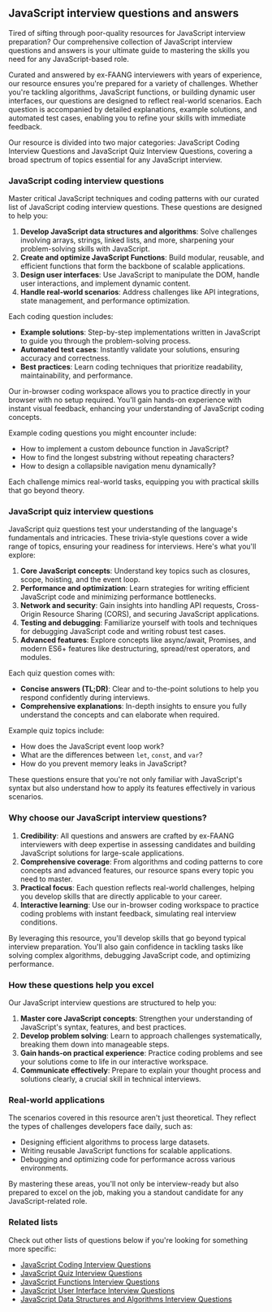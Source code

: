 ## JavaScript interview questions and answers

Tired of sifting through poor-quality resources for JavaScript interview preparation? Our comprehensive collection of JavaScript interview questions and answers is your ultimate guide to mastering the skills you need for any JavaScript-based role.

Curated and answered by ex-FAANG interviewers with years of experience, our resource ensures you're prepared for a variety of challenges. Whether you're tackling algorithms, JavaScript functions, or building dynamic user interfaces, our questions are designed to reflect real-world scenarios. Each question is accompanied by detailed explanations, example solutions, and automated test cases, enabling you to refine your skills with immediate feedback.

Our resource is divided into two major categories: JavaScript Coding Interview Questions and JavaScript Quiz Interview Questions, covering a broad spectrum of topics essential for any JavaScript interview.

### JavaScript coding interview questions

Master critical JavaScript techniques and coding patterns with our curated list of JavaScript coding interview questions. These questions are designed to help you:

1. **Develop JavaScript data structures and algorithms**: Solve challenges involving arrays, strings, linked lists, and more, sharpening your problem-solving skills with JavaScript.
2. **Create and optimize JavaScript Functions**: Build modular, reusable, and efficient functions that form the backbone of scalable applications.
3. **Design user interfaces**: Use JavaScript to manipulate the DOM, handle user interactions, and implement dynamic content.
4. **Handle real-world scenarios**: Address challenges like API integrations, state management, and performance optimization.

Each coding question includes:

- **Example solutions**: Step-by-step implementations written in JavaScript to guide you through the problem-solving process.
- **Automated test cases**: Instantly validate your solutions, ensuring accuracy and correctness.
- **Best practices**: Learn coding techniques that prioritize readability, maintainability, and performance.

Our in-browser coding workspace allows you to practice directly in your browser with no setup required. You'll gain hands-on experience with instant visual feedback, enhancing your understanding of JavaScript coding concepts.

Example coding questions you might encounter include:

- How to implement a custom debounce function in JavaScript?
- How to find the longest substring without repeating characters?
- How to design a collapsible navigation menu dynamically?

Each challenge mimics real-world tasks, equipping you with practical skills that go beyond theory.

### JavaScript quiz interview questions

JavaScript quiz questions test your understanding of the language's fundamentals and intricacies. These trivia-style questions cover a wide range of topics, ensuring your readiness for interviews. Here's what you'll explore:

1. **Core JavaScript concepts**: Understand key topics such as closures, scope, hoisting, and the event loop.
2. **Performance and optimization**: Learn strategies for writing efficient JavaScript code and minimizing performance bottlenecks.
3. **Network and security**: Gain insights into handling API requests, Cross-Origin Resource Sharing (CORS), and securing JavaScript applications.
4. **Testing and debugging**: Familiarize yourself with tools and techniques for debugging JavaScript code and writing robust test cases.
5. **Advanced features**: Explore concepts like async/await, Promises, and modern ES6+ features like destructuring, spread/rest operators, and modules.

Each quiz question comes with:

- **Concise answers (TL;DR)**: Clear and to-the-point solutions to help you respond confidently during interviews.
- **Comprehensive explanations**: In-depth insights to ensure you fully understand the concepts and can elaborate when required.

Example quiz topics include:

- How does the JavaScript event loop work?
- What are the differences between `let`, `const`, and `var`?
- How do you prevent memory leaks in JavaScript?

These questions ensure that you're not only familiar with JavaScript's syntax but also understand how to apply its features effectively in various scenarios.

### Why choose our JavaScript interview questions?

1. **Credibility**: All questions and answers are crafted by ex-FAANG interviewers with deep expertise in assessing candidates and building JavaScript solutions for large-scale applications.
2. **Comprehensive coverage**: From algorithms and coding patterns to core concepts and advanced features, our resource spans every topic you need to master.
3. **Practical focus**: Each question reflects real-world challenges, helping you develop skills that are directly applicable to your career.
4. **Interactive learning**: Use our in-browser coding workspace to practice coding problems with instant feedback, simulating real interview conditions.

By leveraging this resource, you'll develop skills that go beyond typical interview preparation. You'll also gain confidence in tackling tasks like solving complex algorithms, debugging JavaScript code, and optimizing performance.

### How these questions help you excel

Our JavaScript interview questions are structured to help you:

1. **Master core JavaScript concepts**: Strengthen your understanding of JavaScript's syntax, features, and best practices.
2. **Develop problem solving**: Learn to approach challenges systematically, breaking them down into manageable steps.
3. **Gain hands-on practical experience**: Practice coding problems and see your solutions come to life in our interactive workspace.
4. **Communicate effectively**: Prepare to explain your thought process and solutions clearly, a crucial skill in technical interviews.

### Real-world applications

The scenarios covered in this resource aren't just theoretical. They reflect the types of challenges developers face daily, such as:

- Designing efficient algorithms to process large datasets.
- Writing reusable JavaScript functions for scalable applications.
- Debugging and optimizing code for performance across various environments.

By mastering these areas, you'll not only be interview-ready but also prepared to excel on the job, making you a standout candidate for any JavaScript-related role.

### Related lists

Check out other lists of questions below if you're looking for something more specific:

- [JavaScript Coding Interview Questions](/questions/javascript-coding-interview-questions)
- [JavaScript Quiz Interview Questions](/questions/javascript-quiz-interview-questions)
- [JavaScript Functions Interview Questions](/questions/javascript-functions-interview-questions)
- [JavaScript User Interface Interview Questions](/questions/javascript-ui-interview-questions)
- [JavaScript Data Structures and Algorithms Interview Questions](/questions/javascript-dsa-interview-questions)
